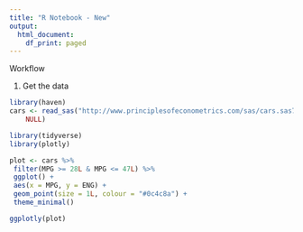 ```yaml
---
title: "R Notebook - New"
output:
  html_document:
    df_print: paged
---
```


Workflow

1. Get the data

```r
library(haven)
cars <- read_sas("http://www.principlesofeconometrics.com/sas/cars.sas7bdat", 
    NULL)
```


```r
library(tidyverse)
library(plotly)

plot <- cars %>%
 filter(MPG >= 28L & MPG <= 47L) %>%
 ggplot() +
 aes(x = MPG, y = ENG) +
 geom_point(size = 1L, colour = "#0c4c8a") +
 theme_minimal()

ggplotly(plot)
```
